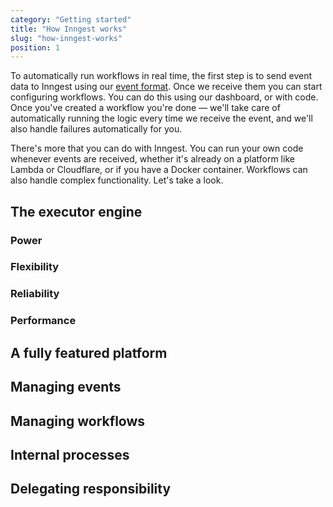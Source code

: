 ```yaml
---
category: "Getting started"
title: "How Inngest works"
slug: "how-inngest-works"
position: 1
---
```



To automatically run workflows in real time, the first step is to send event data to Inngest using our [event format](/docs/event-format-and-structure).  Once we receive them you can start configuring workflows.  You can do this using our dashboard, or with code.  Once you've created a workflow you're done &mdash; we'll take care of automatically running the logic every time we receive the event, and we'll also handle failures automatically for you.

There's more that you can do with Inngest.  You can run your own code whenever events are received, whether it's already on a platform like Lambda or Cloudflare, or if you have a Docker container.  Workflows can also handle complex functionality.  Let's take a look.

## The executor engine 

### Power

### Flexibility

### Reliability

### Performance

## A fully featured platform

## Managing events

## Managing workflows

## Internal processes

## Delegating responsibility
